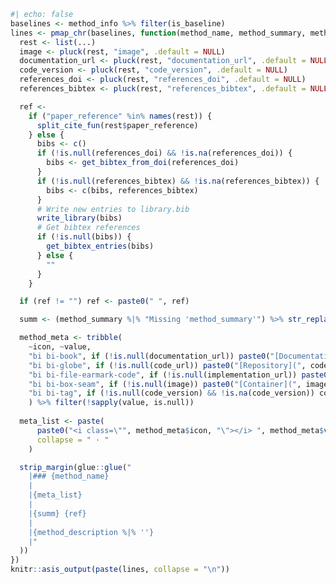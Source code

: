```r
#| echo: false
baselines <- method_info %>% filter(is_baseline)
lines <- pmap_chr(baselines, function(method_name, method_summary, method_description, reference, code_url, implementation_url, ...) {
  rest <- list(...)
  image <- pluck(rest, "image", .default = NULL)
  documentation_url <- pluck(rest, "documentation_url", .default = NULL)
  code_version <- pluck(rest, "code_version", .default = NULL)
  references_doi <- pluck(rest, "references_doi", .default = NULL)
  references_bibtex <- pluck(rest, "references_bibtex", .default = NULL)

  ref <-
    if ("paper_reference" %in% names(rest)) {
      split_cite_fun(rest$paper_reference)
    } else {
      bibs <- c()
      if (!is.null(references_doi) && !is.na(references_doi)) {
        bibs <- get_bibtex_from_doi(references_doi)
      }
      if (!is.null(references_bibtex) && !is.na(references_bibtex)) {
        bibs <- c(bibs, references_bibtex)
      }
      # Write new entries to library.bib
      write_library(bibs)
      # Get bibtex references
      if (!is.null(bibs)) {
        get_bibtex_entries(bibs)
      } else {
        ""
      }
    }

  if (ref != "") ref <- paste0(" ", ref)

  summ <- (method_summary %|% "Missing 'method_summary'") %>% str_replace_all("\\n", " ") %>% str_replace_all("\\. *$", "")

  method_meta <- tribble(
    ~icon, ~value,
    "bi bi-book", if (!is.null(documentation_url)) paste0("[Documentation](", documentation_url, ")") else NULL,
    "bi bi-globe", if (!is.null(code_url)) paste0("[Repository](", code_url, ")") else NULL,
    "bi bi-file-earmark-code", if (!is.null(implementation_url)) paste0("[Source Code](", implementation_url, ")") else NULL,
    "bi bi-box-seam", if (!is.null(image)) paste0("[Container](", image, ")") else NULL,
    "bi bi-tag", if (!is.null(code_version) && !is.na(code_version)) code_version else NULL,
    ) %>% filter(!sapply(value, is.null))
  
  meta_list <- paste(
      paste0("<i class=\"", method_meta$icon, "\"></i> ", method_meta$value),
      collapse = " · "
    )

  strip_margin(glue::glue("
    |### {method_name}
    |
    |{meta_list}
    |
    |{summ} {ref}
    |
    |{method_description %|% ''}
    |"
  ))
})
knitr::asis_output(paste(lines, collapse = "\n"))
```